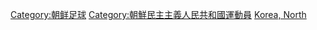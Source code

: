 {{Commons cat|Association football players from North Korea}}

[[Category:朝鲜足球|Category:朝鲜足球]]
[[Category:朝鮮民主主義人民共和國運動員|Category:朝鮮民主主義人民共和國運動員]]
[[Category:各國足球運動員|Korea, North]]